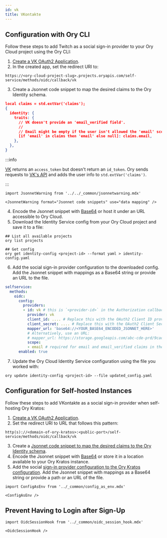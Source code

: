 ```yaml
---
id: vk
title: VKontakte
---
```


## Configuration with Ory CLI

Follow these steps to add Twitch as a social sign-in provider to your Ory Cloud project using the Ory CLI:

1. [Create a VK OAuth2 Application](https://vk.com/apps?act=manage).
2. In the created app, set the redirect URI to:

  ```shell
  https://<ory-cloud-project-slug>.projects.oryapis.com/self-service/methods/oidc/callback/vk
  ```

<a name="mapping"></a>

3. Create a Jsonnet code snippet to map the desired claims to the Ory Identity schema.

  ```json
  local claims = std.extVar('claims');
  {
    identity: {
      traits: {
        // VK doesn't provide an 'email_verified field'.
        //
        // Email might be empty if the user isn't allowed the 'email' scope.
        [if 'email' in claims then 'email' else null]: claims.email,
      },
    },
  }
  ```

  :::info

  [VK](https://vk.com/dev/authcode_flow_user) returns an `access_token` but doesn't return an `id_token`. Ory sends requests to
  [VK's API](https://vk.com/dev/users.get) and adds the user info to `std.extVar('claims')`.

  :::

```mdx-code-block
import JsonnetWarning from '../../_common/jsonnetwarning.mdx'

<JsonnetWarning format="Jsonnet code snippets" use="data mapping" />
```

4. Encode the Jsonnet snippet with [Base64](https://www.base64encode.org/) or host it under an URL accessible to Ory Cloud.
5. Download the Identity Service config from your Ory Cloud project and save it to a file:

  ```shell
  ## List all available projects
  ory list projects

  ## Get config
  ory get identity-config <project-id> --format yaml > identity-config.yaml
  ```

<a name="config"></a>

6. Add the social sign-in provider configuration to the downloaded config. Add the Jsonnet snippet with mappings as a Base64
string or provide an URL to the file.

  ```yaml
  selfservice:
    methods:
      oidc:
        config:
          providers:
          - id: vk # this is `<provider-id>` in the Authorization callback URL. DO NOT CHANGE IT ONCE SET!
            provider: vk
            client_id: .... # Replace this with the OAuth2 Client ID provided by VK app
            client_secret: .... # Replace this with the OAuth2 Client Secret provided by VK app
            mapper_url: 'base64://<YOUR_BASE64_ENCODED_JSONNET_HERE>'
            # Alternatively, use an URL:
            # mapper_url: https://storage.googleapis.com/abc-cde-prd/9cac9717f007808bf17f22ce7f4295c739604b183f05ac4afb4
            scope:
            - email # required for email and email_verified claims in the near future
        enabled: true
  ```

7. Update the Ory Cloud Identity Service configuration using the file you worked with:

  ```shell
  ory update identity-config <project-id> --file updated_config.yaml
  ```

## Configuration for Self-hosted Instances

Follow these steps to add VKontakte as a social sign-in provider when self-hosting Ory Kratos:

1. [Create a VK OAuth2 Application](https://vk.com/apps?act=manage).
2. Set the redirect URI to URL that follows this pattern:

  ```shell
  http(s)://<domain-of-ory-kratos>:<public-port>/self-service/methods/oidc/callback/vk
  ```

3. Create a [Jsonnet code snippet to map the desired claims to the Ory Identity schema](#mapping).
4. Encode the Jsonnet snippet with [Base64](https://www.base64encode.org/) or store it in a location available to your Ory Kratos
   instance.
5. Add the social [sign-in provider configuration to the Ory Kratos configuration](#config). Add the Jsonnet snippet with mappings
   as a Base64 string or provide a path or an URL of the file.

```mdx-code-block
import ConfigAsEnv from '../_common/config_as_env.mdx'

<ConfigAsEnv />
```

## Prevent Having to Login after Sign-Up

```mdx-code-block
import OidcSessionHook from '../_common/oidc_session_hook.mdx'

<OidcSessionHook />
```
